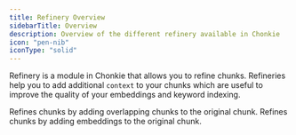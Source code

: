 ```yaml
---
title: Refinery Overview
sidebarTitle: Overview
description: Overview of the different refinery available in Chonkie
icon: "pen-nib"
iconType: "solid"
---
```


Refinery is a module in Chonkie that allows you to refine chunks.
Refineries help you to add additional `context` to your chunks which are useful to improve the quality of your embeddings and keyword indexing. 

<CardGroup cols={2}>
  <Card
    title="OverlapRefinery"
    icon="pen-nib"
    href="/python-sdk/refinery/overlap-refinery"
  >
    Refines chunks by adding overlapping chunks to the original chunk.
  </Card>
  <Card
    title="EmbeddingsRefinery"
    icon="pen-nib"
    href="/python-sdk/refinery/embeddings-refinery"
  >
    Refines chunks by adding embeddings to the original chunk.
  </Card>
</CardGroup>
